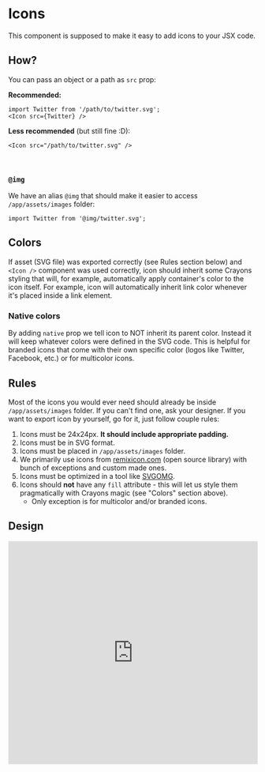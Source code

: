 # Icons

This component is supposed to make it easy to add icons to your JSX code.

## How?

You can pass an object or a path as `src` prop:

**Recommended:**

```
import Twitter from '/path/to/twitter.svg';
<Icon src={Twitter} />
```

**Less recommended** (but still fine :D):

```
<Icon src="/path/to/twitter.svg" />
```
<br />

### `@img`

We have an alias `@img` that should make it easier to access `/app/assets/images` folder:

```
import Twitter from '@img/twitter.svg';
```


## Colors

If asset (SVG file) was exported correctly (see Rules section below) and `<Icon />` component was used correctly, 
icon should inherit some Crayons styling that will, for example, automatically apply container's color to the icon itself. 
For example, icon will automatically inherit link color whenever it's placed inside a link element.

### Native colors

By adding `native` prop we tell icon to NOT inherit its parent color.
Instead it will keep whatever colors were defined in the SVG code. 
This is helpful for branded icons that come with their own specific color (logos like Twitter, Facebook, etc.) or for multicolor icons.

## Rules

Most of the icons you would ever need should already be inside `/app/assets/images` folder. If you can't find one, ask your designer.
If you want to export icon by yourself, go for it, just follow couple rules:

1. Icons must be 24x24px. **It should include appropriate padding.**
2. Icons must be in SVG format.
3. Icons must be placed in `/app/assets/images` folder.
4. We primarily use icons from [remixicon.com](http://remixicon.com/) (open source library) with bunch of exceptions and custom made ones.
5. Icons must be optimized in a tool like [SVGOMG](https://jakearchibald.github.io/svgomg/).
6. Icons should **not** have any `fill` attribute - this will let us style them pragmatically with Crayons magic (see "Colors" section above).
    - Only exception is for multicolor and/or branded icons.

## Design

<iframe style="border: 1px solid rgba(0, 0, 0, 0.1);" width="100%" height="450" src="https://www.figma.com/embed?embed_host=share&url=https%3A%2F%2Fwww.figma.com%2Ffile%2FgHpwugeu9jFGW4d9u3ReuR%2FCrayons%3Fnode-id%3D1%253A163" allowfullscreen></iframe>
